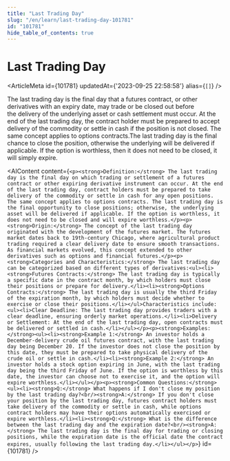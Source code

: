 ```yaml
---
title: "Last Trading Day"
slug: "/en/learn/last-trading-day-101781"
id: "101781"
hide_table_of_contents: true
---
```



# Last Trading Day

<ArticleMeta id={101781} updatedAt={'2023-09-25 22:58:58'} alias={`[]`} />
<div className='border-solid border-b border-t-0 my-4 border-[var(--ifm-color-gray-300)]' />

The last trading day is the final day that a futures contract, or other derivatives with an expiry date, may trade or be closed out before the delivery of the underlying asset or cash settlement must occur. At the end of the last trading day, the contract holder must be prepared to accept delivery of the commodity or settle in cash if the position is not closed. The same concept applies to options contracts.The last trading day is the final chance to close the position, otherwise the underlying will be delivered if applicable. If the option is worthless, then it does not need to be closed, it will simply expire.

<AIContent content={`<p><strong>Definition:</strong> The last trading day is the final day on which trading or settlement of a futures contract or other expiring derivative instrument can occur. At the end of the last trading day, contract holders must be prepared to take delivery of the commodity or settle in cash for any open positions. The same concept applies to options contracts. The last trading day is the final opportunity to close positions; otherwise, the underlying asset will be delivered if applicable. If the option is worthless, it does not need to be closed and will expire worthless.</p><p><strong>Origin:</strong> The concept of the last trading day originated with the development of the futures market. The futures market dates back to 19th-century Chicago, where agricultural product trading required a clear delivery date to ensure smooth transactions. As financial markets evolved, this concept extended to other derivatives such as options and financial futures.</p><p><strong>Categories and Characteristics:</strong> The last trading day can be categorized based on different types of derivatives:<ul><li><strong>Futures Contracts:</strong> The last trading day is typically a specific date in the contract month, by which holders must close their positions or prepare for delivery.</li><li><strong>Options Contracts:</strong> The last trading day is usually the third Friday of the expiration month, by which holders must decide whether to exercise or close their positions.</li></ul>Characteristics include:<ul><li>Clear Deadline: The last trading day provides traders with a clear deadline, ensuring orderly market operations.</li><li>Delivery or Settlement: At the end of the last trading day, open contracts must be delivered or settled in cash.</li></ul></p><p><strong>Examples:</strong><ul><li><strong>Example 1:</strong> An investor holds a December-delivery crude oil futures contract, with the last trading day being December 20. If the investor does not close the position by this date, they must be prepared to take physical delivery of the crude oil or settle in cash.</li><li><strong>Example 2:</strong> An investor holds a stock option expiring in June, with the last trading day being the third Friday of June. If the option is worthless by this date, the investor can choose not to exercise it, and the option will expire worthless.</li></ul></p><p><strong>Common Questions:</strong><ul><li><strong>Q:</strong> What happens if I don't close my position by the last trading day?<br/><strong>A:</strong> If you don't close your position by the last trading day, futures contract holders must take delivery of the commodity or settle in cash, while options contract holders may have their options automatically exercised or expire worthless.</li><li><strong>Q:</strong> What is the difference between the last trading day and the expiration date?<br/><strong>A:</strong> The last trading day is the final day for trading or closing positions, while the expiration date is the official date the contract expires, usually following the last trading day.</li></ul></p>`} id={101781} />
